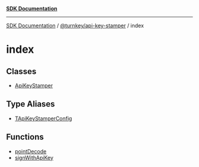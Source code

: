 [**SDK Documentation**](../../../README.mdx)

***

[SDK Documentation](../../../packages.mdx) / [@turnkey/api-key-stamper](../README.mdx) / index

# index

## Classes

- [ApiKeyStamper](classes/ApiKeyStamper.mdx)

## Type Aliases

- [TApiKeyStamperConfig](type-aliases/TApiKeyStamperConfig.mdx)

## Functions

- [pointDecode](functions/pointDecode.mdx)
- [signWithApiKey](functions/signWithApiKey.mdx)
